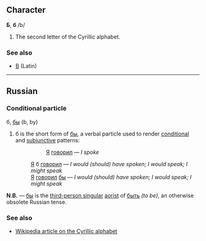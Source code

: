 == Character ==
'''Б''', '''б''' /b/
#The second letter of the Cyrillic alphabet.

===See also===
*[[B]] (Latin)

----

== Russian ==
=== Conditional particle ===
б, [[бы]] (b, by)

# б is the short form of [[бы]], a verbal particle used to render [[conditional]] and [[subjunctive]] patterns:
#:: [[Я]] [[говорить|говорил]] — ''I spoke''
#: [[Я]] б [[говорить|говорил]] — ''I would (should) have spoken; I would speak; I might speak'' 
#: [[Я]] [[говорить|говорил]] [[бы]] — ''I would (should) have spoken; I would speak; I might speak'' 

'''N.B.''' — [[бы]] is the [[third-person singular]] [[aorist]] of [[быть]] ''(to be)'', an otherwise obsolete Russian tense.

===See also===
*[[w:|Wikipedia article on the Cyrillic alphabet]]